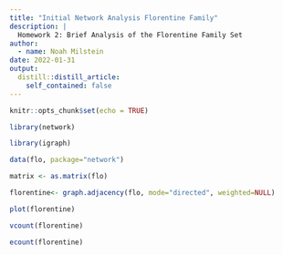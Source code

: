 ```yaml
---
title: "Initial Network Analysis Florentine Family"
description: |
  Homework 2: Brief Analysis of the Florentine Family Set
author:
  - name: Noah Milstein
date: 2022-01-31
output:
  distill::distill_article:
    self_contained: false
---
```



```r
knitr::opts_chunk$set(echo = TRUE)
```

```r

library(network)

library(igraph)

```

```r

data(flo, package="network")

matrix <- as.matrix(flo) 

florentine<- graph.adjacency(flo, mode="directed", weighted=NULL)

plot(florentine)

```

```r

vcount(florentine)

ecount(florentine)

```
